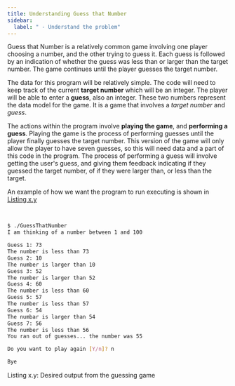 ```yaml
---
title: Understanding Guess that Number
sidebar:
  label: " - Understand the problem"
---
```


Guess that Number is a relatively common game involving one player choosing a number, and the other trying to guess it. Each guess is followed by an indication of whether the guess was less than or larger than the target number. The game continues until the player guesses the target number.

The data for this program will be relatively simple. The code will need to keep track of the current **target number** which will be an integer. The player will be able to enter a **guess**, also an integer. These two numbers represent the data model for the game. It is a game that involves a *target number* and *guess*.

The actions within the program involve **playing the game**, and **performing a guess**. Playing the game is the process of performing guesses until the player finally guesses the target number. This version of the game will only allow the player to have seven guesses, so this will need data and a part of this code in the program. The process of performing a guess will involve getting the user's guess, and giving them feedback indicating if they guessed the target number, of if they were larger than, or less than the target.

An example of how we want the program to run executing is shown in [Listing x.y](#ListingGuessingGame)

<br/>
<a id="ListingGuessingGame"></a>

```bash
$ ./GuessThatNumber
I am thinking of a number between 1 and 100

Guess 1: 73
The number is less than 73
Guess 2: 10
The number is larger than 10
Guess 3: 52
The number is larger than 52
Guess 4: 60
The number is less than 60
Guess 5: 57
The number is less than 57
Guess 6: 54
The numbar is larger than 54
Guess 7: 56
The number is less than 56
You ran out of guesses... the number was 55

Do you want to play again [Y/n]? n

Bye
```

<div class="caption"><span class="caption-figure-nbr">Listing x.y: </span>Desired output from the guessing game</div>
